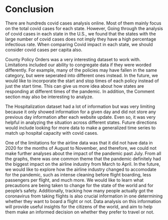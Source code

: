 # Conclusion

There are hundreds covid cases analysis online. Most of them mainly focus on the total covid cases for each state. However, Going through the analysis of covid cases in each state in the U.S., we found that the states with the large number of covid cases does not imply they have a high percentage infectious rate. When comparing Covid impact in each state, we should consider covid cases per capita also. <br>

County Policy Orders was a very interesting dataset to work with. Limitations included our ability to congregate data if they were worded differently. For example, many of the policies may have fallen in the same category, but were seperated into different ones instead. In the future, we would like to incorporate the start and stop times of each policy instead of just the start time. This can give us more idea about how states are responding at different times of the pandemic. In addition, the Comment section may also be interesting to analyze. <br>

The Hospitalization dataset had a lot of information but was very limiting because it only showed information for a given day and did not store any previous day information after each website update. Even so, it was very helpful in analyzing the situation across different states. Future directions would include looking for more data to make a generalized time series to match up hospital capacity with covid cases. <br>

One of the limitations for the airline data was that it did not have data in 2020 for the months of August to November, and therefore, we could not make further analyses about the impact of the pandemic past July. From all the graphs, there was one common theme that the pandemic definitely had the biggest impact on the airline industry from March to April.  In the future, we would like to explore how the airline industry changed to accomodate for the pandemic, such as intense cleaning before flight boarding, less passengers per flight, and much more. We would like to learn what precautions are being taken to change for the state of the world and for people's safety. Additionally, tracking how many people actually got the coronavirus from taking flights is also crucial information in one determining whether they want to board a flight or not. Data analysis on this information will provide useful insights for the citizens of the world, and aim to help them make an informed decision on whether they prefer to travel or not. 
